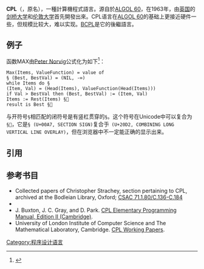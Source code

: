 {{expand|time=2018-04-15T02:28:13+00:00}}
{{Infobox programming language
|name = CPL
|logo =
|paradigm = [[编程范型|多范型]]: [[过程式编程|过程式]], [[指令式编程|指令式]], [[结构化编程|结构化]],  [[函数式编程|函数式]]
|year = {{start date and age|1963}}
|designer = [[Christopher_Strachey|Christopher Strachey]]等
|developer = 
|latest_release_version = 
|latest_release_date    = 
|typing = 
|implementations = 
|dialects =
|influenced_by = [[ALGOL_60|ALGOL 60]]
|influenced = [[BCPL|BCPL]], [[POP-2|POP-2]]
|website = 
}}
'''CPL'''（{{lang-en|Combined Programming Language}}，原名{{lang|en|Cambridge Programming Language}}），一種計算機程式語言。源自於[[ALGOL_60|ALGOL 60]]，在1963年，由[[英国|英国]]的[[剑桥大学|剑桥大学]]和[[伦敦大学|伦敦大学]]首先開發出來。CPL语言在[[ALGOL_60|ALGOL 60]]的基础上更接近硬件一些，但规模比较大，难以实现。[[BCPL|BCPL]]是它的後繼語言。

==例子==
函数MAX由[[Peter_Norvig|Peter Norvig]]公式化为如下<ref name="peter_norvig">{{cite web|author=Peter Norvig|url=http://blogs.scientificamerican.com/at-scientific-american/2011/08/23/systems-analysis-look-back-1966-scientific-american-article|title=Prescient but Not Perfect: A Look Back at a 1966 Scientific American Article on Systems Analysis|publisher=Blogs.scientificamerican.com|accessdate=2013-08-18|author-link=Peter Norvig|archive-date=2015-05-03|archive-url=https://web.archive.org/web/20150503232055/http://blogs.scientificamerican.com/at-scientific-american/2011/08/23/systems-analysis-look-back-1966-scientific-american-article/}}</ref>：
<pre>
Max(Items, ValueFunction) = value of
§ (Best, BestVal) = (NIL, -∞)
while Items do §
(Item, Val) = (Head(Items), ValueFunction(Head(Items)))
if Val > BestVal then (Best, BestVal) := (Item, Val)
Items := Rest(Items) §⃒
result is Best §⃒
</pre>

与开符号<code>§</code>相匹配的闭符号是有竖杠贯穿的<code>§</code>。这个符号在Unicode中可以复合为<code>§⃒</code>，它是<code>§ (U+00A7, SECTION SIGN)</code>复合于<code> ⃒ (U+20D2, COMBINING LONG VERTICAL LINE OVERLAY)</code>，但在浏览器中不一定能正确的显示出来。

==引用==
{{reflist}}

==参考书目==
* Collected papers of Christopher Strachey, section pertaining to CPL, archived at the Bodleian Library, Oxford; [http://www.nationalarchives.gov.uk/a2a/records.aspx?cat=161-csac71180&cid=3-5-1#3-5-1 CSAC 71.1.80/C.136-C.184]{{Wayback|url=http://www.nationalarchives.gov.uk/a2a/records.aspx?cat=161-csac71180&cid=3-5-1#3-5-1|date=20121014093929}}
*{{Cite journal|title=The Main Features of CPL|url=https://academic.oup.com/comjnl/article-lookup/doi/10.1093/comjnl/6.2.134|last=Barron|first=D. W.|last2=Buxton|first2=J. N.|date=1963-08-01|journal=The Computer Journal|issue=2|doi=10.1093/comjnl/6.2.134|volume=6|pages=134–143|language=en|issn=0010-4620|last3=Hartley|first3=D. F.|last4=Nixon|first4=E.|last5=Strachey|first5=C.|access-date=2021-10-18|archive-date=2022-02-14|archive-url=https://web.archive.org/web/20220214133459/https://academic.oup.com/comjnl/article-lookup/doi/10.1093/comjnl/6.2.134}}
* J. Buxton, J. C. Gray, and D. Park. [http://www.ancientgeek.org.uk/CPL/CPL_Elementary_Programming_Manual.pdf CPL Elementary Programming Manual, Edition II (Cambridge)]{{Wayback|url=http://www.ancientgeek.org.uk/CPL/CPL_Elementary_Programming_Manual.pdf|date=20190813130006}}.
* University of London Institute of Computer Science and The Mathematical Laboratory, Cambridge. [http://www.ancientgeek.org.uk/CPL/CPL_Working_Papers.pdf CPL Working Papers]{{Wayback|url=http://www.ancientgeek.org.uk/CPL/CPL_Working_Papers.pdf|date=20190813125728}}.

[[Category:程序设计语言|Category:程序设计语言]]
